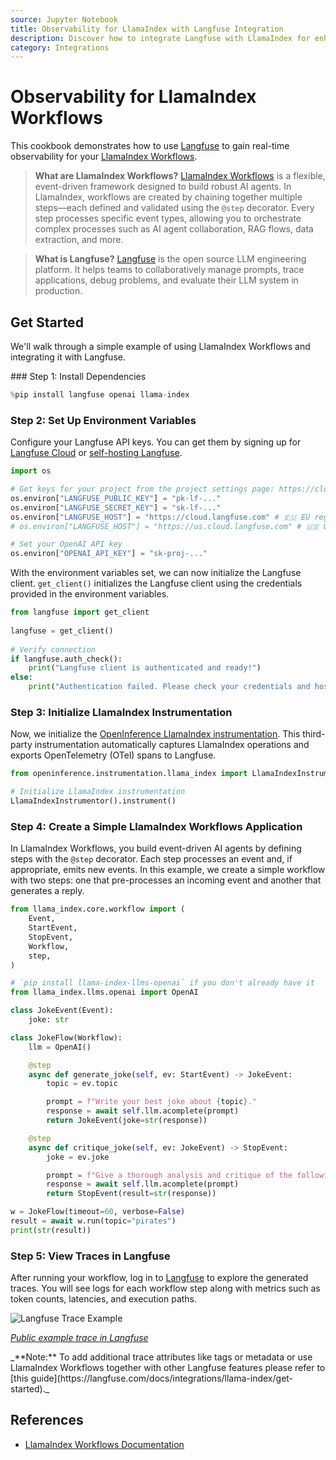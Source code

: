 ```yaml
---
source: Jupyter Notebook
title: Observability for LlamaIndex with Langfuse Integration
description: Discover how to integrate Langfuse with LlamaIndex for enhanced LLM application monitoring, debugging, and tracing. Improve your AI development workflow today.
category: Integrations
---
```


# Observability for LlamaIndex Workflows

This cookbook demonstrates how to use [Langfuse](https://langfuse.com) to gain real-time observability for your [LlamaIndex Workflows](https://docs.llamaindex.ai/en/stable/module_guides/workflow/).

> **What are LlamaIndex Workflows?** [LlamaIndex Workflows](https://docs.llamaindex.ai/en/stable/module_guides/workflow/) is a flexible, event-driven framework designed to build robust AI agents. In LlamaIndex, workflows are created by chaining together multiple steps—each defined and validated using the `@step` decorator. Every step processes specific event types, allowing you to orchestrate complex processes such as AI agent collaboration, RAG flows, data extraction, and more.

> **What is Langfuse?** [Langfuse](https://langfuse.com) is the open source LLM engineering platform. It helps teams to collaboratively manage prompts, trace applications, debug problems, and evaluate their LLM system in production.

## Get Started

We'll walk through a simple example of using LlamaIndex Workflows and integrating it with Langfuse.

<Steps>
### Step 1: Install Dependencies


```python
%pip install langfuse openai llama-index
```

### Step 2: Set Up Environment Variables

Configure your Langfuse API keys. You can get them by signing up for [Langfuse Cloud](https://cloud.langfuse.com) or [self-hosting Langfuse](https://langfuse.com/self-hosting).


```python
import os

# Get keys for your project from the project settings page: https://cloud.langfuse.com
os.environ["LANGFUSE_PUBLIC_KEY"] = "pk-lf-..."
os.environ["LANGFUSE_SECRET_KEY"] = "sk-lf-..."
os.environ["LANGFUSE_HOST"] = "https://cloud.langfuse.com" # 🇪🇺 EU region
# os.environ["LANGFUSE_HOST"] = "https://us.cloud.langfuse.com" # 🇺🇸 US region

# Set your OpenAI API key
os.environ["OPENAI_API_KEY"] = "sk-proj-..."
```

With the environment variables set, we can now initialize the Langfuse client. `get_client()` initializes the Langfuse client using the credentials provided in the environment variables.


```python
from langfuse import get_client
 
langfuse = get_client()
 
# Verify connection
if langfuse.auth_check():
    print("Langfuse client is authenticated and ready!")
else:
    print("Authentication failed. Please check your credentials and host.")

```

### Step 3: Initialize LlamaIndex Instrumentation

Now, we initialize the [OpenInference LlamaIndex instrumentation](https://docs.arize.com/phoenix/tracing/integrations-tracing/llamaindex). This third-party instrumentation automatically captures LlamaIndex operations and exports OpenTelemetry (OTel) spans to Langfuse.


```python
from openinference.instrumentation.llama_index import LlamaIndexInstrumentor

# Initialize LlamaIndex instrumentation
LlamaIndexInstrumentor().instrument()
```

### Step 4: Create a Simple LlamaIndex Workflows Application

In LlamaIndex Workflows, you build event-driven AI agents by defining steps with the `@step` decorator. Each step processes an event and, if appropriate, emits new events. In this example, we create a simple workflow with two steps: one that pre-processes an incoming event and another that generates a reply.


```python
from llama_index.core.workflow import (
    Event,
    StartEvent,
    StopEvent,
    Workflow,
    step,
)

# `pip install llama-index-llms-openai` if you don't already have it
from llama_index.llms.openai import OpenAI

class JokeEvent(Event):
    joke: str

class JokeFlow(Workflow):
    llm = OpenAI()

    @step
    async def generate_joke(self, ev: StartEvent) -> JokeEvent:
        topic = ev.topic

        prompt = f"Write your best joke about {topic}."
        response = await self.llm.acomplete(prompt)
        return JokeEvent(joke=str(response))

    @step
    async def critique_joke(self, ev: JokeEvent) -> StopEvent:
        joke = ev.joke

        prompt = f"Give a thorough analysis and critique of the following joke: {joke}"
        response = await self.llm.acomplete(prompt)
        return StopEvent(result=str(response))

w = JokeFlow(timeout=60, verbose=False)
result = await w.run(topic="pirates")
print(str(result))
```

### Step 5: View Traces in Langfuse

After running your workflow, log in to [Langfuse](https://cloud.langfuse.com) to explore the generated traces. You will see logs for each workflow step along with metrics such as token counts, latencies, and execution paths. 

![Langfuse Trace Example](https://langfuse.com/images/cookbook/integration-llamaindex-workflows/llamaindex-workflows-example-trace.png)

_[Public example trace in Langfuse](https://cloud.langfuse.com/project/cloramnkj0002jz088vzn1ja4/traces/7b96398452b54e01ffd3490c4558cce0?timestamp=2025-06-06T09%3A16%3A00.842Z&display=details)_
</Steps>

<Callout type="info" emoji="ℹ️">
_**Note:** To add additional trace attributes like tags or metadata or use LlamaIndex Workflows together with other Langfuse features please refer to [this guide](https://langfuse.com/docs/integrations/llama-index/get-started)._
</Callout>

## References

- [LlamaIndex Workflows Documentation](https://docs.llamaindex.ai/en/stable/module_guides/workflow/)  
